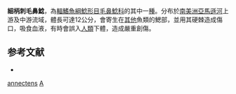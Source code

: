 {{Speciesbox
| genus = Acanthopoma
| species = annectens
| status = NE
| status_system = IUCN3.1
| authority = [[Lütken|Lütken]], 1892
| synonyms = 
}}

'''細柄刺毛鼻鯰'''，為[[輻鰭魚綱|輻鰭魚綱]][[鯰形目|鯰形目]][[毛鼻鯰科|毛鼻鯰科]]的其中一[[種|種]]。分布於[[南美洲|南美洲]][[亞馬遜河|亞馬遜河]]上游及中游流域，體長可達12公分，會寄生在[[其他|其他]]魚類的鰓部，並用其硬棘造成傷口，吸食血液，有時會誤入[[人類|人類]]下體，造成嚴重創傷。

== 参考文献 ==
*{{FishBase_species|genus=Acanthopoma|species=annectens|year=2011|month=12}}

{{taxonbar}}

[[Category:刺毛鼻鯰屬|annectens]]
[[Category:1892年描述的魚類|A]]


{{鯰形目小作品}}